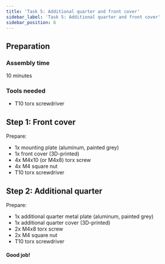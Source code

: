 ```yaml
---
title: 'Task 5: Additional quarter and front cover'
sidebar_label: 'Task 5: Additional quarter and front cover'
sidebar_position: 6
---
```



## Preparation

### Assembly time

10 minutes

### Tools needed

- T10 torx screwdriver

<ImageZoom
  loading="eager"
  src="/img/docs_images/leo-rover/manuals/add-quarter-front-cover/add-quarter-front-cover-1.webp"
  width="1200"
  height="802"
/>

<ImageZoom
  src="/img/docs_images/leo-rover/manuals/add-quarter-front-cover/add-quarter-front-cover-2.webp"
  width="1200"
  height="802"
/>

<ImageZoom
  src="/img/docs_images/leo-rover/manuals/add-quarter-front-cover/add-quarter-front-cover-3.webp"
  width="1200"
  height="802"
/>

## Step 1: Front cover

Prepare:

- 1x mounting plate (aluminum, painted grey)
- 1x front cover (3D-printed)
- 4x M4x10 (or M4x8) torx screw
- 4x M4 square nut
- T10 torx screwdriver

<ImageZoom
  src="/img/docs_images/leo-rover/manuals/add-quarter-front-cover/add-quarter-front-cover-4.webp"
  width="1200"
  height="802"
/>

<ImageZoom
  src="/img/docs_images/leo-rover/manuals/add-quarter-front-cover/add-quarter-front-cover-5.webp"
  width="1200"
  height="802"
  caption="Pick up the front cover and insert 4x M4 square nuts,
    one in each corresponding groove. Keep the cover front tilted to make sure
    the nuts won't fall."
/>

<ImageZoom
  src="/img/docs_images/leo-rover/manuals/add-quarter-front-cover/add-quarter-front-cover-6.webp"
  width="1200"
  height="802"
  caption="Align the mounting plate with the front cover and insert
    and pre-tighten M4x10 torx screws, one in each of the corresponding holes
    in the plate front."
/>

<ImageZoom
  src="/img/docs_images/leo-rover/manuals/add-quarter-front-cover/add-quarter-front-cover-7.webp"
  width="1200"
  height="802"
/>

<ImageZoom
  src="/img/docs_images/leo-rover/manuals/add-quarter-front-cover/add-quarter-front-cover-8.webp"
  width="1200"
  height="802"
  caption="Tighten the screws using a T10 torx key."
/>

<ImageZoom
  src="/img/docs_images/leo-rover/manuals/add-quarter-front-cover/add-quarter-front-cover-9.webp"
  width="1200"
  height="802"
/>

## Step 2: Additional quarter

Prepare:

- 1x additional quarter metal plate (aluminum, painted grey)
- 1x additional quarter cover (3D-printed)
- 2x M4x8 torx screw
- 2x M4 square nut
- T10 torx screwdriver

<ImageZoom
  src="/img/docs_images/leo-rover/manuals/add-quarter-front-cover/add-quarter-front-cover-10.webp"
  width="1200"
  height="802"
/>

<ImageZoom
  src="/img/docs_images/leo-rover/manuals/add-quarter-front-cover/add-quarter-front-cover-11.webp"
  width="1200"
  height="802"
  caption="Insert 2x M4 square nuts in the additional quarter cover, one in each groove.
    Keep the cover tilted not to allow the nuts to fall off."
/>

<ImageZoom
  src="/img/docs_images/leo-rover/manuals/add-quarter-front-cover/add-quarter-front-cover-12.webp"
  width="1200"
  height="802"
  caption="Insert 2x M4x8 screws to secure the connection."
/>

<ImageZoom
  src="/img/docs_images/leo-rover/manuals/add-quarter-front-cover/add-quarter-front-cover-13.webp"
  width="1200"
  height="802"
  caption="Tighten the screws using a T10 torx key."
/>

<ImageZoom
  src="/img/docs_images/leo-rover/manuals/add-quarter-front-cover/add-quarter-front-cover-14.webp"
  width="1200"
  height="802"
/>

#### Good job!

<ImageZoom
  src="/img/docs_images/leo-rover/manuals/add-quarter-front-cover/add-quarter-front-cover-15.webp"
  width="1200"
  height="802"
  caption="After this Task you'll end up with 4x M4x8 torx screws that will be used
    to assemble the Main electronics box and the mounting plate assembly to the frame
    in the Task 5."
/>

<ImageZoom
  src="/img/docs_images/leo-rover/manuals/add-quarter-front-cover/add-quarter-front-cover-16.webp"
  width="1200"
  height="802"
  caption="And with 3x M5x10 hex head screws that will be used to mount the
    additional quarter to the Rover in the Task 8."
/>
